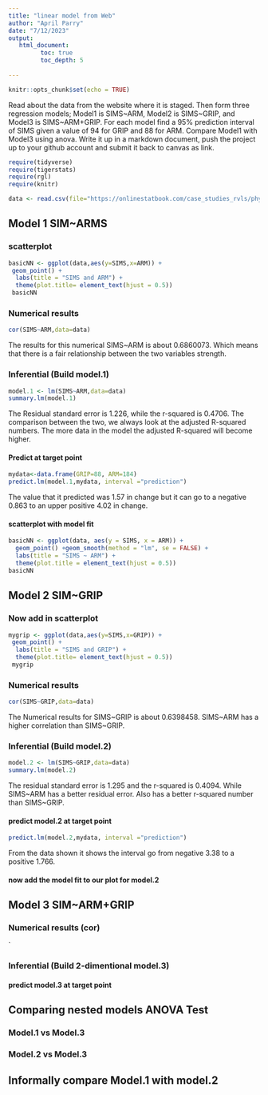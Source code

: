 ```yaml
---
title: "linear model from Web"
author: "April Parry"
date: "7/12/2023"
output:
   html_document:
         toc: true
         toc_depth: 5
        
---
```


```r
knitr::opts_chunk$set(echo = TRUE)
```

Read about the data from the website where it is staged.  Then form three regression models; Model1 is SIMS~ARM, Model2 is SIMS~GRIP, and Model3 is SIMS~ARM+GRIP. For each model find a 95% prediction interval of SIMS given a value of 94  for GRIP and 88 for ARM. Compare Model1 with Model3 using anova. Write it up in a markdown document, push the project up to your github account and submit it back to canvas as link. 

 


```r
require(tidyverse)
require(tigerstats)
require(rgl)
require(knitr)

```

```r
data <- read.csv(file="https://onlinestatbook.com/case_studies_rvls/physical_strength/data.txt",sep="",header=TRUE)  
```


## Model 1 SIM~ARMS




### scatterplot

```r
basicNN <- ggplot(data,aes(y=SIMS,x=ARM)) +
 geom_point() +
  labs(title = "SIMS and ARM") +
  theme(plot.title= element_text(hjust = 0.5))
 basicNN
```
  
### Numerical results

```r
cor(SIMS~ARM,data=data)
```
The results for this numerical SIMS~ARM is about 0.6860073. Which means that there is a fair relationship between the two variables strength.

### Inferential  (Build model.1)

```r
model.1 <- lm(SIMS~ARM,data=data)
summary.lm(model.1)
```

The Residual standard error is 1.226, while the r-squared is 0.4706. The comparison between the two, we always look at the adjusted R-squared numbers. The more data in the model the adjusted R-squared will become higher.


#### Predict at target point

```r
mydata<-data.frame(GRIP=88, ARM=184)
predict.lm(model.1,mydata, interval ="prediction")
```

The value that it predicted was 1.57 in change but it can go to a negative 0.863 to an upper positive 4.02 in change.


#### scatterplot with model fit
  
```r
basicNN <- ggplot(data, aes(y = SIMS, x = ARM)) +
  geom_point() +geom_smooth(method = "lm", se = FALSE) +
  labs(title = "SIMS ~ ARM") +
  theme(plot.title = element_text(hjust = 0.5))
basicNN
```


## Model 2 SIM~GRIP


### Now add in scatterplot


```r
mygrip <- ggplot(data,aes(y=SIMS,x=GRIP)) +
 geom_point() +
  labs(title = "SIMS and GRIP") +
  theme(plot.title= element_text(hjust = 0.5))
 mygrip
```


### Numerical results 


```r
cor(SIMS~GRIP,data=data)
```

The Numerical results for SIMS~GRIP is about 0.6398458. SIMS~ARM has a higher correlation than SIMS~GRIP.

### Inferential  (Build model.2)
  
```r
model.2 <- lm(SIMS~GRIP,data=data)
summary.lm(model.2)
```

The residual standard error is 1.295 and the r-squared is 0.4094. While SIMS~ARM has a better residual error. Also has a better r-squared number than SIMS~GRIP.

#### predict model.2 at target point

```r
predict.lm(model.2,mydata, interval ="prediction")
```

From the data shown it shows the interval go from negative 3.38 to a positive 1.766.

#### now add the model fit to our plot for model.2
  


## Model 3 SIM~ARM+GRIP

### Numerical results (cor)

`
  
### Inferential  (Build 2-dimentional model.3)

#### predict model.3 at target point
  

## Comparing nested models ANOVA Test

### Model.1 vs Model.3
### Model.2 vs Model.3

## Informally compare Model.1 with model.2

